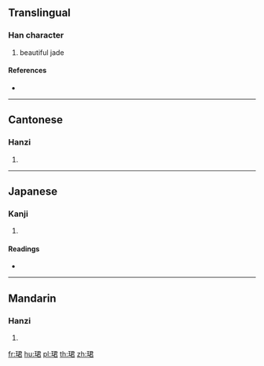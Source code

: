 {{character info/new}}
==Translingual==

===Han character===
{{Han char|rn=96|rad=玉|as=07|sn=11|four=17167|canj=MGSKR}}

# beautiful jade

====References====
* {{Han ref|kx=0732.150|dkj=20997|dj=1143.140|hdz=21119.010|uh=73FA|ud=29690|bh=D673|bd=54899}}

----

==Cantonese==

===Hanzi===
{{yue-hanzi|jyut=|y=gwan6}}

# {{defn|lang=yue|sort=玉07}}

----

==Japanese==

===Kanji===
{{ja-kanji|grade=|rs=玉07}}

# {{defn|lang=ja|sort=玉07}}

====Readings====
* {{ja-readings|on=[[くん]] (kun)|kun=}}

----

==Mandarin==

===Hanzi===
{{cmn-hanzi|pin=[[jùn]] ([[jun4]])|wg=chün<sup>4</sup>}}

# {{defn|lang=cmn|sort=玉07}}

[[fr:珺]]
[[hu:珺]]
[[pl:珺]]
[[th:珺]]
[[zh:珺]]